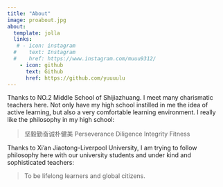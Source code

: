```yaml
---
title: "About"
image: proabout.jpg
about:
  template: jolla
  links:
   # - icon: instagram
  #    text: Instagram
  #    href: https://www.instagram.com/muuu9312/
    - icon: github
      text: Github
      href: https://github.com/yuuuulu
---
```


Thanks to NO.2 Middle School of Shijiazhuang. I meet many charismatic teachers here. Not only have my high school instilled in me the idea of active learning, but also a very comfortable learning environment. I really like the philosophy in my high school:

> 坚毅勤奋诚朴健美 Perseverance Diligence Integrity Fitness

Thanks to Xi'an Jiaotong-Liverpool University, I am trying to follow philosophy here with our university students and under kind and sophisticated teachers:

> To be lifelong learners and global citizens.
